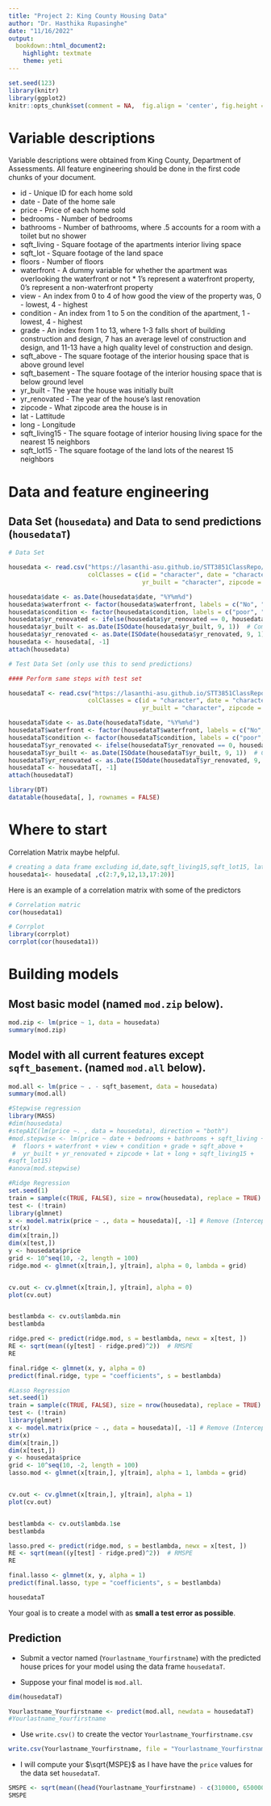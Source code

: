 ```yaml
---
title: "Project 2: King County Housing Data"
author: "Dr. Hasthika Rupasinghe"
date: "11/16/2022"
output: 
  bookdown::html_document2: 
    highlight: textmate
    theme: yeti
---
```


```r
set.seed(123)
library(knitr)
library(ggplot2)
knitr::opts_chunk$set(comment = NA,  fig.align = 'center', fig.height = 5, fig.width = 5, warning = FALSE, message = FALSE, tidy.opts=list(blank = TRUE, width.cutoff= 75))
```

# Variable descriptions

Variable descriptions were obtained from King County, Department of Assessments.  All feature engineering should be done in the first code chunks of your document.

  * id - Unique ID for each home sold 
  * date - Date of the home sale 
  * price - Price of each home sold 
  * bedrooms - Number of bedrooms 
  * bathrooms - Number of bathrooms, where .5 accounts for a room with a toilet but no shower 
  * sqft_living - Square footage of the apartments interior living space 
  * sqft_lot - Square footage of the land space 
  * floors - Number of floors 
  * waterfront - A dummy variable for whether the apartment was overlooking the waterfront or not    * 1’s represent a waterfront property, 0’s represent a non-waterfront property 
  * view - An index from 0 to 4 of how good the view of the property was, 0 - lowest, 4 - highest 
  * condition - An index from 1 to 5 on the condition of the apartment, 1 - lowest, 4 - highest 
  * grade - An index from 1 to 13, where 1-3 falls short of building construction and design, 7 has an average level of construction and design, and 11-13 have a high quality level of construction and design. 
  * sqft_above - The square footage of the interior housing space that is above ground level 
  * sqft_basement - The square footage of the interior housing space that is below ground level 
  * yr_built - The year the house was initially built 
  * yr_renovated - The year of the house’s last renovation 
  * zipcode - What zipcode area the house is in 
  * lat - Lattitude 
  * long - Longitude 
  * sqft_living15 - The square footage of interior housing living space for the nearest 15 neighbors 
  * sqft_lot15 - The square footage of the land lots of the nearest 15 neighbors

# Data and feature engineering

## Data Set (`housedata`) and Data to send predictions (`housedataT`)

```r

# Data Set

housedata <- read.csv("https://lasanthi-asu.github.io/STT3851ClassRepo/Rmarkdown/Data/housedata.csv", 
                      colClasses = c(id = "character", date = "character", 
                                     yr_built = "character", zipcode = "factor", grade = "factor"))

housedata$date <- as.Date(housedata$date, "%Y%m%d")
housedata$waterfront <- factor(housedata$waterfront, labels = c("No", "Yes"))
housedata$condition <- factor(housedata$condition, labels = c("poor", "fair", "average", "good", "very good"))
housedata$yr_renovated <- ifelse(housedata$yr_renovated == 0, housedata$yr_built, housedata$yr_renovated)
housedata$yr_built <- as.Date(ISOdate(housedata$yr_built, 9, 1))  # Complete Year, Sept 1
housedata$yr_renovated <- as.Date(ISOdate(housedata$yr_renovated, 9, 1))  # Last renovated Year, Sept 1
housedata <- housedata[, -1]
attach(housedata)

# Test Data Set (only use this to send predictions)

#### Perform same steps with test set

housedataT <- read.csv("https://lasanthi-asu.github.io/STT3851ClassRepo/Rmarkdown/Data/housedataTEST.csv", 
                      colClasses = c(id = "character", date = "character", 
                                     yr_built = "character", zipcode = "factor", grade = "factor"))

housedataT$date <- as.Date(housedataT$date, "%Y%m%d")
housedataT$waterfront <- factor(housedataT$waterfront, labels = c("No", "Yes"))
housedataT$condition <- factor(housedataT$condition, labels = c("poor", "fair", "average", "good", "very good"))
housedataT$yr_renovated <- ifelse(housedataT$yr_renovated == 0, housedataT$yr_built, housedataT$yr_renovated)
housedataT$yr_built <- as.Date(ISOdate(housedataT$yr_built, 9, 1))  # Complete Year, Sept 1
housedataT$yr_renovated <- as.Date(ISOdate(housedataT$yr_renovated, 9, 1))  # Last renovated Year, Sept 1
housedataT <- housedataT[, -1]
attach(housedataT)

```

```r
library(DT)
datatable(housedata[, ], rownames = FALSE)
```

# Where to start




<!-- LAB 2 HELP FOR STUDENTS

```r
library(car)     # red line affected by outlier, green ignoring the outlier (robust)
scatterplot(x =housedata$price, y=housedata$bedrooms)       #( not much dependent)

scatterplot(x =housedata$bedrooms, y=housedata$bathrooms)   #( dependent excluding the 33 outlier)
scatterplot(x =housedata$price, y=housedata$bathrooms)      #( dependent)
scatterplot(x =housedata$price, y=housedata$sqft_lot)       #( not dependent)
scatterplot(x =housedata$price, y=housedata$view)           #( dependent but mostly view is 0 so not dependent)
scatterplot(x =housedata$price, y=housedata$grade)          #( dependent)
scatterplot(x =housedata$price, y=housedata$floors)         #( not dependent from boxplot)
scatterplot(x =housedata$price, y=housedata$condition)      #( nearly not dependent)
scatterplot(x =housedata$price, y=housedata$waterfront)     #( not dependent as nearly no waterfront)
scatterplot(x =housedata$price, y=housedata$bedrooms)       #( not much dependent)
scatterplot(x =housedata$price, y=housedata$sqft_above)     #( dependent)
scatterplot(x =housedata$price, y=housedata$sqft_basement)  #( dependent)
#scatterplot(x =housedata$price, y=housedata$age)            #( low negative dependent)
scatterplot(x =housedata$price, y=housedata$zipcode)        
#scatterplot(x =housedata$price, y=housedata$renage)         #( not dependent as very less houses are renovated)
# scatterplot using ggplot
ggplot(data = housedata, mapping = aes(x = sqft_living, y = price)) + geom_point(colour = 'skyblue') + geom_smooth(method = 'lm')


```

-->




<!--

```r
# converting catagorical variables from numeric variables ( bedroom, bathroom, grade ,zipcode)
#housedata$bedrooms <- as.factor(housedata$bedrooms)
#housedata$bathrooms <- as.factor(housedata$bathrooms)
#housedata$grade <- as.factor(housedata$grade)
#housedata$zipcode <- as.factor(housedata$zipcode)

# Checking structure now
str(housedata)

```

```r
model1 <- lm(price~ sqft_living + bedrooms + bathrooms + grade + sqft_above,data = housedata)
summary(model1)
anova(model1)
```


```r
model2 <- lm(price~ sqft_living + bedrooms + bathrooms + grade + sqft_above + zipcode,data = housedata)
summary(model2)
anova(model2)
```

```r
library(randomForest)
model3 <- randomForest(price ~  bathrooms + sqft_above,
                            data = housedata)

```

-->


Correlation Matrix maybe helpful.

```r

# creating a data frame excluding id,date,sqft_living15,sqft_lot15, lat,long,yr_built,yr_renovated,rate
housedata1<- housedata[ ,c(2:7,9,12,13,17:20)]
```

Here is an example of a correlation matrix with some of the predictors

```r
# Correlation matric
cor(housedata1)

# Corrplot
library(corrplot)
corrplot(cor(housedata1))

```


# Building models

## Most basic model (named `mod.zip` below).

```r
mod.zip <- lm(price ~ 1, data = housedata)
summary(mod.zip)
```

## Model with all current features except `sqft_basement`. (named `mod.all` below).


```r
mod.all <- lm(price ~ . - sqft_basement, data = housedata)
summary(mod.all)
```


```r
#Stepwise regression
library(MASS)
#dim(housedata)
#stepAIC(lm(price ~. , data = housedata), direction = "both")
#mod.stepwise <- lm(price ~ date + bedrooms + bathrooms + sqft_living + sqft_lot + 
 #  floors + waterfront + view + condition + grade + sqft_above + 
 #  yr_built + yr_renovated + zipcode + lat + long + sqft_living15 + 
#sqft_lot15)
#anova(mod.stepwise)
```

```r
#Ridge Regression
set.seed(1)
train = sample(c(TRUE, FALSE), size = nrow(housedata), replace = TRUE)
test <- (!train)
library(glmnet)
x <- model.matrix(price ~ ., data = housedata)[, -1] # Remove (Intercept) column
str(x)
dim(x[train,])
dim(x[test,])
y <- housedata$price
grid <- 10^seq(10, -2, length = 100)
ridge.mod <- glmnet(x[train,], y[train], alpha = 0, lambda = grid)


cv.out <- cv.glmnet(x[train,], y[train], alpha = 0)
plot(cv.out)


bestlambda <- cv.out$lambda.min
bestlambda

ridge.pred <- predict(ridge.mod, s = bestlambda, newx = x[test, ])
RE <- sqrt(mean((y[test] - ridge.pred)^2))  # RMSPE
RE

final.ridge <- glmnet(x, y, alpha = 0)
predict(final.ridge, type = "coefficients", s = bestlambda)
```



```r
#Lasso Regression
set.seed(1)
train = sample(c(TRUE, FALSE), size = nrow(housedata), replace = TRUE)
test <- (!train)
library(glmnet)
x <- model.matrix(price ~ ., data = housedata)[, -1] # Remove (Intercept) column
str(x)
dim(x[train,])
dim(x[test,])
y <- housedata$price
grid <- 10^seq(10, -2, length = 100)
lasso.mod <- glmnet(x[train,], y[train], alpha = 1, lambda = grid)


cv.out <- cv.glmnet(x[train,], y[train], alpha = 1)
plot(cv.out)


bestlambda <- cv.out$lambda.1se
bestlambda

lasso.pred <- predict(ridge.mod, s = bestlambda, newx = x[test, ])
RE <- sqrt(mean((y[test] - ridge.pred)^2))  # RMSPE
RE

final.lasso <- glmnet(x, y, alpha = 1)
predict(final.lasso, type = "coefficients", s = bestlambda)
```


```r
housedataT
```





Your goal is to create a model with as **small a test error as possible**.  

## Prediction

* Submit a vector named (`Yourlastname_Yourfirstname`) with the predicted house prices for your model using the data frame `housedataT`.

* Suppose your final model is `mod.all`.


```r
dim(housedataT)

Yourlastname_Yourfirstname <- predict(mod.all, newdata = housedataT)
#Yourlastname_Yourfirstname
```


* Use `write.csv()` to create the vector `Yourlastname_Yourfirstname.csv`


```r
write.csv(Yourlastname_Yourfirstname, file = "Yourlastname_Yourfirstname.csv") # this part will due Nov 30th
```


* I will compute your $\sqrt{MSPE}$ as I have have the `price` values for the data set `housedataT`.

```r
SMSPE <- sqrt(mean((head(Yourlastname_Yourfirstname) - c(310000, 650000, 233000, 580500, 535000, 605000))^2))
SMSPE
```



